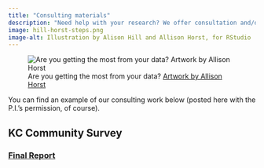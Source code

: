 ```yaml
---
title: "Consulting materials"
description: "Need help with your research? We offer consultation and/or collaboration services to help with various stages of the research process, from consulting on design and implementation decisions in survey data collection projects to analyzing and visualizing data in R."
image: hill-horst-steps.png
image-alt: Illustration by Alison Hill and Allison Horst, for RStudio
---
```


![Are you getting the most from your data? [Artwork by Allison Horst](https://allisonhorst.com/allison-horst)](horst-summary-stats.png)

You can find an example of our consulting work below (posted here with the P.I.'s permission, of course). 

## KC Community Survey

### [Final Report](KCCS_consult/_book/index.html)


